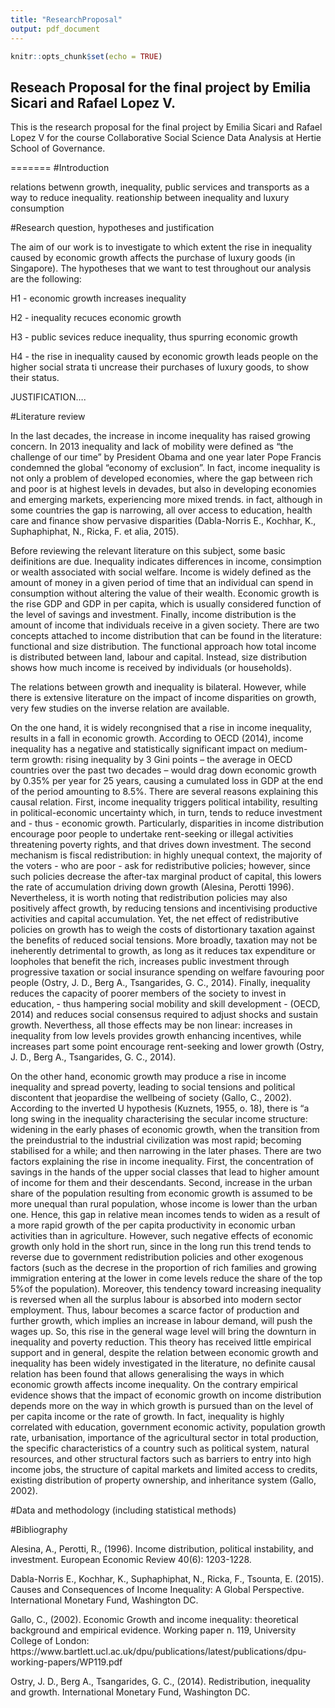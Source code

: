 ```yaml
---
title: "ResearchProposal"
output: pdf_document
---
```


```r
knitr::opts_chunk$set(echo = TRUE)
```

## Reseach Proposal for the final project by Emilia Sicari and Rafael Lopez V.

This is the research proposal for the final project by Emilia Sicari and Rafael Lopez V for the course Collaborative Social Science Data Analysis at Hertie School of Governance. 

=======
#Introduction

relations betwenn growth, inequality, public services and transports as a way to reduce inequality. reationship between inequality and luxury consumption

#Research question, hypotheses and justification

The aim of our work is to investigate to which extent the rise in inequality caused by economic growth affects the purchase of luxury goods (in Singapore). 
The hypotheses that we want to test throughout our analysis are the following:

H1 - economic growth increases inequality

H2 - inequality recuces economic growth 

H3 - public sevices reduce inequality, thus spurring economic growth

H4 - the rise in inequality caused by economic growth leads people on the higher social strata ti uncrease their purchases of luxury goods, to show their status. 

JUSTIFICATION.... 

#Literature review 

In the last decades, the increase in income inequality has raised growing concern. In 2013 inequality and lack of mobility were defined as "the challenge of our time" by President Obama and one year later Pope Francis condemned the global "economy of exclusion". In fact, income inequality is not only a problem of developed economies, where the gap between rich and poor is at highest levels in devades, but also in developing economies and emerging markets, experiencing more mixed trends. in fact, although in some countries the gap is narrowing, all over access to education, health care and finance show pervasive disparities (Dabla-Norris E., Kochhar, K., Suphaphiphat, N., Ricka, F. et alia, 2015). 

Before reviewing the relevant literature on this subject, some basic deifinitions are due. Inequality indicates differences in income, consimption or wealth associated with social welfare. Income is widely defined as the amount of money in a given period of time that an individual can spend in consumption without altering the value of their wealth. Economic growth is the rise GDP and GDP in per capita, which is usually considered function of the level of savings and investment. Finally, income distribution is the amount of income that individuals receive in a given society. There are two concepts attached to income distribution that can be found in the literature: functional and size distribution. The functional approach  how total income is distributed between land, labour and capital. Instead, size distribution shows how much income is received by individuals (or households). 

The relations between growth and inequality is bilateral. However, while there is extensive literature on the impact of income disparities on growth, very few studies on the inverse relation are available. 

On the one hand, it is widely recongnised that a rise in income inequality, results in a fall in economic growth. According to OECD (2014), income inequality has a negative and statistically significant impact on medium-term growth: rising inequality by 3 Gini points – the average in OECD countries over the past two decades – would drag down economic growth by 0.35% per year for 25 years, causing a cumulated loss in GDP at the end of the period amounting to 8.5%. There are several reasons explaining this causal relation. First, income inequality triggers political intability, resulting in political-economic uncertainty which, in turn, tends to reduce investment and - thus - economic growth.  Particularly, disparities in income distribution encourage poor people to undertake rent-seeking or illegal activities threatening poverty rights, and that drives down investment. The second mechanism is fiscal redistribution: in highly unequal context, the majority of the voters - who are poor - ask for redistributive policies; however, since such policies decrease the after-tax marginal product of capital, this lowers the rate of accumulation driving down growth (Alesina, Perotti 1996). Nevertheless, it is worth noting that redistribution policies may also positively affect growth, by reducing tensions and incentivising productive activities and capital accumulation. Yet, the net effect of redistributive policies on growth has to weigh the costs of distortionary taxation against the benefits of reduced social tensions. More broadly, taxation may not be ineherently detrimental to growth, as long as it reduces tax expenditure or loopholes that benefit the rich, increases public investment through progressive taxation or social insurance spending on welfare favouring poor people (Ostry, J. D., Berg A., Tsangarides, G. C., 2014). Finally, inequality reduces the capacity of poorer members of the society to invest in education, - thus hampering social mobility and skill development - (OECD, 2014) and reduces social consensus required to adjust shocks and sustain growth. Neverthess, all those effects may be non linear: increases in inequality from low levels provides growth enhancing incentives, while increases part some point encourage rent-seeking and lower growth (Ostry, J. D., Berg A., Tsangarides, G. C., 2014). 

On the other hand, economic growth may produce a rise in income inequality and spread poverty, leading to social tensions and political discontent that jeopardise the wellbeing of society (Gallo, C., 2002). According to the inverted U hypothesis (Kuznets, 1955, o. 18), there is "a long swing in the inequality characterising the secular income structure: widening in the early phases of economic growth, when the transition from the preindustrial to the industrial civilization was most rapid; becoming stabilised for a while; and then narrowing in the later phases. There are two factors explaining the rise in income inequality. First, the concentration of savings in the hands of the upper social classes that lead to higher amount of income for them and their descendants. Second, increase in the urban share of the population resulting from economic growth is assumed to be more unequal than rural population, whose income is lower than the urban one. Hence, this gap in relative mean incomes tends to widen as a result of a more rapid growth of the per capita productivity in economic urban activities than in agriculture. However, such negative effects of economic growth only hold in the short run, since in the long run this trend tends to reverse due to government redistribution policies and other exogenous factors (such as the decrese in the proportion of rich families and growing immigration entering at the lower in come levels reduce the share of the top 5%of the population). Moreover, this tendency toward increasing inequality is reversed when all the surplus labour is absorbed into modern sector employment. Thus, labour becomes a scarce factor of production and further growth, which implies an increase in labour demand, will push the wages up. So, this rise in the general wage level will bring the downturn in inequality and poverty reduction. This theory has received little empirical support and in general, despite the relation between economic growth and inequality has been widely investigated in the literature, no definite causal relation has been found that allows generalising the ways in which economic growth affects income inequality. On the contrary empirical evidence shows that the impact of economic growth on income distribution depends more on the way in which growth is pursued than on the level of per capita income or the rate of growth. In fact, inequality is highly correlated with education, government economic activity, population growth rate, urbanisation, importance of the agricultural sector in total production, the specific characteristics of a country such as political system, natural resources, and other structural factors such as barriers to entry into high income jobs, the structure of capital markets and limited access to credits, existing distribution of property ownership, and inheritance system (Gallo, 2002). 

#Data and methodology (including statistical methods)


#Bibliography 

Alesina, A., Perotti, R., (1996). Income distribution, political instability, and investment. European Economic Review 40(6): 1203-1228.

Dabla-Norris E., Kochhar, K., Suphaphiphat, N., Ricka, F., Tsounta, E. (2015). Causes and Consequences of Income Inequality:   A Global Perspective. International Monetary Fund, Washington DC.

Gallo, C., (2002). Economic Growth and income inequality: theoretical background and empirical evidence. Working paper n.     119, University College of London:
 https://www.bartlett.ucl.ac.uk/dpu/publications/latest/publications/dpu-working-papers/WP119.pdf
 
Ostry, J. D., Berg A., Tsangarides, G. C., (2014). Redistribution, inequality and growth. International Monetary Fund,        Washington DC. 

